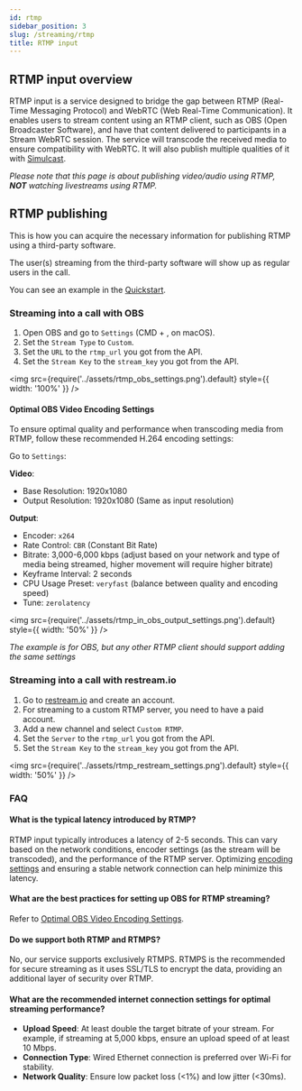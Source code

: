 ```yaml
---
id: rtmp
sidebar_position: 3
slug: /streaming/rtmp
title: RTMP input
---
```



## RTMP input overview

RTMP input is a service designed to bridge the gap between RTMP (Real-Time Messaging Protocol) and WebRTC (Web Real-Time Communication). 
It enables users to stream content using an RTMP client, such as OBS (Open Broadcaster Software), and have that content delivered to participants in a Stream WebRTC session. 
The service will transcode the received media to ensure compatibility with WebRTC. It will also publish multiple qualities of it with [Simulcast](https://getstream.io/resources/projects/webrtc/architectures/simulcast/).

_Please note that this page is about publishing video/audio using RTMP, **NOT** watching livestreams using RTMP._

## RTMP publishing

This is how you can acquire the necessary information for publishing RTMP using a third-party software.

<RTMP />

The user(s) streaming from the third-party software will show up as regular users in the call.

You can see an example in the [Quickstart](../../streaming/overview/#test-sending-video-via-rtmp-using-obs).

### Streaming into a call with OBS

1. Open OBS and go to `Settings` (CMD + , on macOS).
2. Set the `Stream Type` to `Custom`.
3. Set the `URL` to the `rtmp_url` you got from the API.
4. Set the `Stream Key` to the `stream_key` you got from the API.

<img
  src={require('../assets/rtmp_obs_settings.png').default}
  style={{ width: '100%' }}
/>

#### Optimal OBS Video Encoding Settings

To ensure optimal quality and performance when transcoding media from RTMP, follow these recommended H.264 encoding settings:

Go to `Settings`:

**Video**:
- Base Resolution: 1920x1080
- Output Resolution: 1920x1080 (Same as input resolution)

**Output**:
- Encoder: `x264`
- Rate Control: `CBR` (Constant Bit Rate)
- Bitrate: 3,000-6,000 kbps (adjust based on your network and type of media being streamed, higher movement will require higher bitrate)
- Keyframe Interval: 2 seconds
- CPU Usage Preset: `veryfast` (balance between quality and encoding speed)
- Tune: `zerolatency`

<img
  src={require('../assets/rtmp_in_obs_output_settings.png').default}
  style={{ width: '50%' }}
/>

_The example is for OBS, but any other RTMP client should support adding the same settings_

### Streaming into a call with restream.io

1. Go to [restream.io](https://restream.io/) and create an account.
2. For streaming to a custom RTMP server, you need to have a paid account.
3. Add a new channel and select `Custom RTMP`.
4. Set the `Server` to the `rtmp_url` you got from the API.
5. Set the `Stream Key` to the `stream_key` you got from the API.

<img
  src={require('../assets/rtmp_restream_settings.png').default}
  style={{ width: '50%' }}
/>

### FAQ

#### What is the typical latency introduced by RTMP?

RTMP input typically introduces a latency of 2-5 seconds. This can vary based on the network conditions, encoder settings (as the stream will be transcoded), and the performance of the RTMP server. 
Optimizing [encoding settings](#optimal-obs-video-encoding-settings) and ensuring a stable network connection can help minimize this latency.

####  What are the best practices for setting up OBS for RTMP streaming?

Refer to [Optimal OBS Video Encoding Settings](#optimal-obs-video-encoding-settings).

#### Do we support both RTMP and RTMPS?

No, our service supports exclusively RTMPS. RTMPS is the recommended for secure streaming as it uses SSL/TLS to encrypt the data, providing an additional layer of security over RTMP.

#### What are the recommended internet connection settings for optimal streaming performance?

- **Upload Speed**: At least double the target bitrate of your stream. For example, if streaming at 5,000 kbps, ensure an upload speed of at least 10 Mbps.
- **Connection Type**: Wired Ethernet connection is preferred over Wi-Fi for stability.
- **Network Quality**: Ensure low packet loss (<1%) and low jitter (<30ms).
